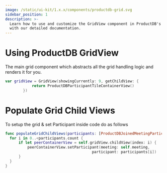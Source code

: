 ```yaml
---
image: /static/ui-kit/1.x.x/components/productdb-grid.svg
sidebar_position: 1
description: >-
  Learn how to use and customize the GridView component in ProductDB's iOS UiKit
  with our detailed documentation.
---
```


# Using ProductDB GridView

The main grid component which abstracts all the grid handling logic and renders
it for you.

```swift
var gridView = GridView(showingCurrently: 9, getChildView: {
            return ProductDBParticipantTileContainerView()
        })
```

# Populate Grid Child Views

To setup the grid & set Participant inside code do as follows

```swift
func populateGridChildViews(participants: [ProductDBJoinedMeetingParticipant]) {
  for i in 0..<participants.count {
      if let peerContainerView = self.gridView.childView(index: i) {
          peerContainerView.setParticipant(meeting: self.meeting,
                                       participant: participants[i])
      }
  }
}
```

<head>
  <title>iOS ProductDBGridViewV2</title>
</head>
